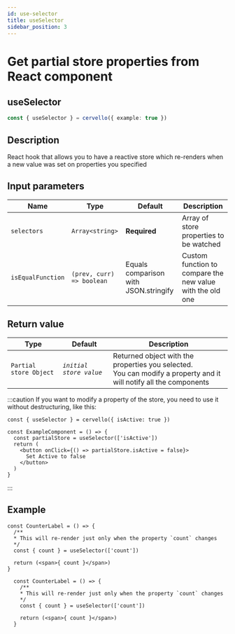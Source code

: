 ```yaml
---
id: use-selector
title: useSelector
sidebar_position: 3
---
```


# Get partial store properties from React component
## useSelector

```ts
const { useSelector } = cervello({ example: true })
```

## Description
React hook that allows you to have a reactive store which re-renders when a new value was set on properties you specified

## Input parameters
| Name              | Type                      |Default                                |Description        |
|---                |---                        |---                                    |---	              |
| `selectors`       | `Array<string>`           | **Required**                          |  Array of store properties to be watched  |
| `isEqualFunction` | `(prev, curr) => boolean` | Equals comparison with JSON.stringify | Custom function to compare the new value with the old one    |

## Return value

| Type                    |Default                    |Description      |
|---                      |---                        |---	            |
| `Partial store Object`  | _`initial store value`_   | Returned object with the properties you selected. <br/> You can modify a property and it will notify all the components  |

:::caution
If you want to modify a property of the store, you need to use it without destructuring, like this:
```tsx
const { useSelector } = cervello({ isActive: true })

const ExampleComponent = () => {
  const partialStore = useSelector(['isActive'])
  return (
    <button onClick={() => partialStore.isActive = false}>
      Set Active to false
    </button>
  )
}
```
:::

## Example
<Tabs groupId="code-language">
  <TabItem value="jsx" label="JavaScript">


    const CounterLabel = () => {
      /**
      * This will re-render just only when the property `count` changes
      */
      const { count } = useSelector(['count'])

      return (<span>{ count }</span>)
    }

  </TabItem>
  <TabItem value="tsx" label="TypeScript">


      const CounterLabel = () => {
        /**
        * This will re-render just only when the property `count` changes
        */
        const { count } = useSelector(['count'])

        return (<span>{ count }</span>)
      }

  </TabItem>
</Tabs>

